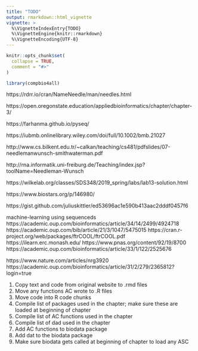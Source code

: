 ```yaml
---
title: "TODO"
output: rmarkdown::html_vignette
vignette: >
  %\VignetteIndexEntry{TODO}
  %\VignetteEngine{knitr::rmarkdown}
  %\VignetteEncoding{UTF-8}
---
```


```r
knitr::opts_chunk$set(
  collapse = TRUE,
  comment = "#>"
)
```

```r
library(compbio4all)
```

https://rdrr.io/cran/NameNeedle/man/needles.html

https://open.oregonstate.education/appliedbioinformatics/chapter/chapter-3/

https://farhanma.github.io/pyseq/

https://iubmb.onlinelibrary.wiley.com/doi/full/10.1002/bmb.21027

http://www.cs.bilkent.edu.tr/~calkan/teaching/cs481/pdfslides/07-needlemanwunsch-smithwaterman.pdf

http://rna.informatik.uni-freiburg.de/Teaching/index.jsp?toolName=Needleman-Wunsch

https://wilkelab.org/classes/SDS348/2019_spring/labs/lab13-solution.html

https://www.biostars.org/p/146980/

https://gist.github.com/juliuskittler/ed53696ac1e590b413aac2dddf0457f6


machine-learning using sequenceds
https://academic.oup.com/bioinformatics/article/34/14/2499/4924718
https://academic.oup.com/bib/article/21/3/1047/5475015
https://cran.r-project.org/web/packages/ftrCOOL/ftrCOOL.pdf
https://ilearn.erc.monash.edu/
https://www.pnas.org/content/92/19/8700
https://academic.oup.com/bioinformatics/article/33/1/122/2525676

https://www.nature.com/articles/nrg3920
https://academic.oup.com/bioinformatics/article/31/2/279/2365812?login=true


1. Copy text and code from original website to .rmd files
1. Move any functions AC wrote to .R files
1. Move code into R code chunks
1. Compile list of packages used in the chapter; make sure these are loaded at beginning of chapter
1. Compile list of AC functions used in the chapter
1. Compile list of dad used in the chapter
1. Add AC functions to biodata package
1. Add dat to the biodata package
1. Make sure biodata gets called at beginning of chapter to load any ASC

